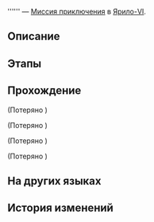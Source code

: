 {{Дополнить|Диалоги.}}
{{Миссия Инфобокс
|id              = 4040127
|Название        = 
|Изображение     = Миссия Освоения .png
|Тип             = Миссия приключения
|События         = 
|Глава           = 
|Условия         = Завершена [[Миссия Освоения]] ''[[Неисчезающие тени]]''
|Персонажи       = Маня; Первопроходец
|СтартЛокация    = [[Ярило-VI]] — [[Административный район]]
|Локации         = Административный район
|Предыдущая      = 
|Следующая       = 
|Награды         = 
}}
'''''' — [[Миссия приключения]] в [[Ярило-VI]].

==Описание==
{{Описание|<!--официальное описание из Перекрёстка судеб-->}}

==Этапы==


==Прохождение==
{{Дополнить}}


;(Потеряно {{Item|Недоставленное письмо I|20|x=1|text=Недоставленное письмо I}})

;(Потеряно {{Item|Недоставленное письмо II|20|x=1|text=Недоставленное письмо II}})

;(Потеряно {{Item|Недоставленное письмо III|20|x=2|text=Недоставленное письмо III}})

;(Потеряно {{Item|Недоставленное письмо IV|20|x=2|text=Недоставленное письмо IV}})
{{Диалог Конец}}

==На других языках==
{{На других языках
|en   = 
|zhs  = 
|zht  = 
|ja   = 
|ko   = 
|es   = 
|fr   = 
|ru   = 
|th   = 
|vi   = 
|de   = 
|id   = 
|pt   = 
}}

==История изменений==
{{История изменений|2.7}}
